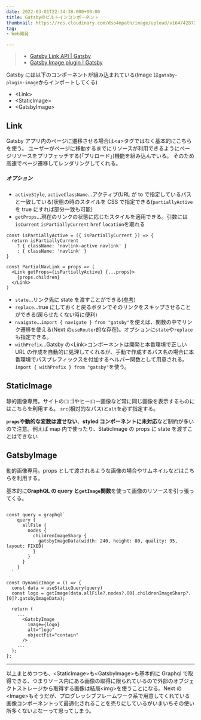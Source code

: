 ```yaml
---
date: 2022-03-01T22:34:38.000+00:00
title: Gatsbyのビルトインコンポーネント
thumbnail: https://res.cloudinary.com/dso4npatn/image/upload/v1647428725/media/blog/thumbnail/gatsby_ghgekz.png
tag:
- Web開発

---
```

> - [Gatsby Link API \| Gatsby](https://www.gatsbyjs.com/docs/reference/built-in-components/gatsby-link/)
> - [Gatsby Image plugin \| Gatsby](https://www.gatsbyjs.com/docs/reference/built-in-components/gatsby-plugin-image/)

Gatsby には以下のコンポーネントが組み込まれている(Image は`gatsby-plugin-image`からインポートしてくる)

- <Link\>
- <StaticImage\>
- <GatsbyImage\>

## Link

Gatsby アプリ内のページに遷移させる場合は<a\>タグではなく基本的にこちらを使う。
ユーザーがページに移動するまでにリソースが利用できるようにページリソースをプリフェッチする(「プリロード」)機能を組み込んでいる。
そのため高速でページ遷移してレンダリングしてくれる。

##### オプション

- `activeStyle`, `activeClassName`...アクティブ(URL が to で指定しているパスと一致している)状態の時のスタイルを CSS で指定できる(`partiallyActive`を true にすれば部分一致も可能)
- `getProps`...現在のリンクの状態に応じたスタイルを適用できる。引数には`isCurrent` `isPartiallyCurrent` `href` `location`を取れる

```ts:getPropsの使い方
const isPartiallyActive = ({ isPartiallyCurrent }) => {
  return isPartiallyCurrent
    ? { className: 'navlink-active navlink' }
    : { className: 'navlink' }
}

const PartialNavLink = props => (
  <Link getProps={isPartiallyActive} {...props}>
    {props.children}
  </Link>
)
```

- `state`...リンク先に state を渡すことができる([参考](https://www.gatsbyjs.com/docs/reference/built-in-components/gatsby-link/#pass-state-as-props-to-the-linked-page))
- `replace`...true にしておくと戻るボタンでそのリンクをスキップさせることができる(戻らせたくない時に便利)
- `nvaigate`...`import { navigate } from "gatsby"`を使えば、関数の中でリンク遷移を使える(Next の`useRouter`的な存在)。オプションに`state`や`replace`も指定できる。
- `withPrefix`...Gatsby の<Link\>コンポーネントは開発と本番環境で正しい URL の作成を自動的に処理してくれるが、手動で作成するパス名の場合に本番環境でパスプレフィックスを付加するヘルパー関数として用意される。`import { withPrefix } from "gatsby"`を使う。

## StaticImage

静的画像専用。サイトのロゴやヒーロー画像など常に同じ画像を表示するものにはこちらを利用する。
`src`(相対的なパス)と`alt`を必ず指定する。

**`props`や動的な変数は渡せない**、**styled コンポーネントに未対応**など制約が多いので注意。例えば map 内で使ったり、StaticImage の props に state を渡すことはできない

## GatsbyImage

動的画像専用。props として渡されるような画像の場合やサムネイルなどはこちらを利用する。

基本的に**GraphQL の query と`getImage`関数**を使って画像のリソースを引っ張ってくる。

```tsx:GatsbyImageの使用例

const query = graphql`
    query {
      allFile {
        nodes {
          childrenImageSharp {
            gatsbyImageData(width: 240, height: 80, quality: 95, layout: FIXED)
          }
        }
      }
    }
  `

const DynamicImage = () => {
  const data = useStaticQuery(query)
  const logo = getImage(data.allFile?.nodes?.[0].childrenImageSharp?.[0]?.gatsbyImageData);

  return (
    ...
      <GatsbyImage
        image={logo}
        alt="logo"
        objectFit="contain"
      />
    ...
  );
};
```

---

以上まとめつつも、<StaticImage\>も<GatsbyImage\>も基本的に Graphql で取得できる、つまりソース内にある画像の取得に限られているので外部のオブジェクトストレージから取得する画像は結局<img\>を使うことになる。Next の<Image\>もそうだが、プログレッシブフレームワーク系で用意してくれている画像コンポーネントって最適化されることを売りにしているがいまいちその使い所多くないよなーって思ってしまう。
